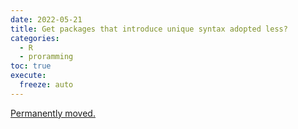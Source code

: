 ```yaml
---
date: 2022-05-21
title: Get packages that introduce unique syntax adopted less?
categories:
  - R
  - proramming
toc: true
execute:
  freeze: auto
---
```


[Permanently moved.](../../posts/2022-05-21-heavy_syntax.qmd)
